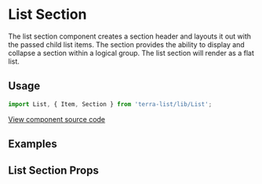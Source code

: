 


<Badge />

# List Section

The list section component creates a section header and layouts it out with the passed child list items. The section provides the ability to display and collapse a section within a logical group. The list section will render as a flat list.

## Usage

```jsx
import List, { Item, Section } from 'terra-list/lib/List';
```

[View component source code](https://github.com/cerner/terra-core/tree/master/packages/terra-list)

## Examples
<ListSectionExample />

## List Section Props
<ListSectionPropsTable />
